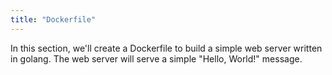 ```yaml
---
title: "Dockerfile"
---
```



In this section, we'll create a Dockerfile to build a simple web server written in golang. The web server will serve a simple "Hello, World!" message.

